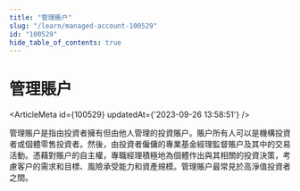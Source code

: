 ```yaml
---
title: "管理賬户"
slug: "/learn/managed-account-100529"
id: "100529"
hide_table_of_contents: true
---
```



# 管理賬户

<ArticleMeta id={100529} updatedAt={'2023-09-26 13:58:51'} />
<div className='border-solid border-b border-t-0 my-4 border-[var(--ifm-color-gray-300)]' />

管理賬户是指由投資者擁有但由他人管理的投資賬户。賬户所有人可以是機構投資者或個體零售投資者。然後，由投資者僱傭的專業基金經理監督賬户及其中的交易活動。憑藉對賬户的自主權，專職經理積極地為個體作出與其相關的投資決策，考慮客户的需求和目標、風險承受能力和資產規模。管理賬户最常見於高淨值投資者之間。
